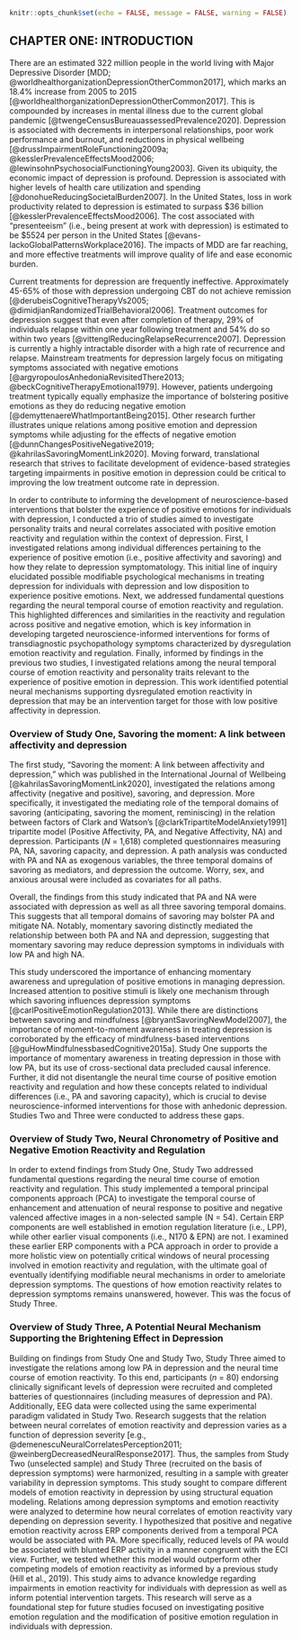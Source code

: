 ```r
knitr::opts_chunk$set(echo = FALSE, message = FALSE, warning = FALSE)
```
## CHAPTER ONE: INTRODUCTION

There are an estimated 322 million people in the world living with Major Depressive Disorder [MDD; @worldhealthorganizationDepressionOtherCommon2017], which marks an 18.4% increase from 2005 to 2015 [@worldhealthorganizationDepressionOtherCommon2017].
This is compounded by increases in mental illness due to the current global pandemic [@twengeCensusBureauassessedPrevalence2020]. 
Depression is associated with decrements in interpersonal relationships, poor work performance and burnout, and reductions in physical wellbeing [@drussImpairmentRoleFunctioning2009a; @kesslerPrevalenceEffectsMood2006; @lewinsohnPsychosocialFunctioningYoung2003].
Given its ubiquity, the economic impact of depression is profound.
Depression is associated with higher levels of health care utilization and spending [@donohueReducingSocietalBurden2007].
In the United States, loss in work productivity related to depression is estimated to surpass \$36 billion [@kesslerPrevalenceEffectsMood2006].
The cost associated with “presenteeism” (i.e., being present at work with depression) is estimated to be \$5524 per person in the United States [@evans-lackoGlobalPatternsWorkplace2016].
The impacts of MDD are far reaching, and more effective treatments will improve quality of life and ease economic burden. 

Current treatments for depression are frequently ineffective. 
Approximately 45-65% of those with depression undergoing CBT do not achieve remission [@derubeisCognitiveTherapyVs2005; @dimidjianRandomizedTrialBehavioral2006].
Treatment outcomes for depression suggest that even after completion of therapy, 29% of individuals relapse within one year following treatment and 54% do so within two years [@vittenglReducingRelapseRecurrence2007].
Depression is currently a highly intractable disorder with a high rate of recurrence and relapse.
Mainstream treatments for depression largely focus on mitigating symptoms associated with negative emotions [@argyropoulosAnhedoniaRevisitedThere2013; @beckCognitiveTherapyEmotional1979].
However, patients undergoing treatment typically equally emphasize the importance of bolstering positive emotions as they do reducing negative emotion [@demyttenaereWhatImportantBeing2015].
Other research further illustrates unique relations among positive emotion and depression symptoms while adjusting for the effects of negative emotion [@dunnChangesPositiveNegative2019; @kahrilasSavoringMomentLink2020]. 
Moving forward, translational research that strives to facilitate development of evidence-based strategies targeting impairments in positive emotion in depression could be critical to improving the low treatment outcome rate in depression.

In order to contribute to informing the development of neuroscience-based interventions that bolster the experience of positive emotions for individuals with depression, I conducted a trio of studies aimed to investigate personality traits and neural correlates associated with positive emotion reactivity and regulation within the context of depression. First, I investigated relations among individual differences pertaining to the experience of positive emotion (i.e., positive affectivity and savoring) and how they relate to depression symptomatology. This initial line of inquiry elucidated possible modifiable psychological mechanisms in treating depression for individuals with depression and low disposition to experience positive emotions. Next, we addressed fundamental questions regarding the neural temporal course of emotion reactivity and regulation. This highlighted differences and similarities in the  reactivity and regulation across positive and negative emotion, which is key information in developing targeted neuroscience-informed interventions for forms of transdiagnostic psychopathology symptoms characterized by dysregulation emotion reactivity and regulation. Finally, informed by findings in the previous two studies, I investigated relations among the neural temporal course of emotion reactivity and personality traits relevant to the experience of positive emotion in depression. This work identified potential neural mechanisms supporting dysregulated emotion reactivity in depression that may be an intervention target for those with low positive affectivity in depression.

### Overview of Study One, Savoring the moment: A link between affectivity and depression

The first study, “Savoring the moment: A link between affectivity and depression,” which was published in the International Journal of Wellbeing [@kahrilasSavoringMomentLink2020], investigated the relations among affectivity (negative and positive), savoring, and depression.
More specifically, it investigated the mediating role of the temporal domains of savoring (anticipating, savoring the moment, reminiscing) in the relation between factors of Clark and Watson’s [@clarkTripartiteModelAnxiety1991] tripartite model (Positive Affectivity, PA, and Negative Affectivity, NA) and depression.
Participants ($N$ = 1,618) completed questionnaires measuring PA, NA, savoring capacity, and depression.
A path analysis was conducted with PA and NA as exogenous variables, the three temporal domains of savoring as mediators, and depression the outcome. Worry, sex, and anxious arousal were included as covariates for all paths.

Overall, the findings from this study indicated that PA and NA were associated with depression as well as all three savoring temporal domains.
This suggests that all temporal domains of savoring may bolster PA and mitigate NA.
Notably, momentary savoring distinctly mediated the relationship between both PA and NA and depression, suggesting that  momentary savoring may reduce depression symptoms in individuals with low PA and high NA.

This study underscored the importance of enhancing momentary awareness and upregulation of positive emotions in managing depression. Increased attention to positive stimuli is likely one mechanism through which savoring influences depression symptoms [@carlPositiveEmotionRegulation2013].
While there are distinctions between savoring and mindfulness [@bryantSavoringNewModel2007], the importance of moment-to-moment awareness in treating depression is corroborated by the efficacy of mindfulness-based interventions [@guHowMindfulnessbasedCognitive2015a].
Study One supports the importance of momentary awareness in treating depression in those with low PA, but its use of cross-sectional data precluded causal inference.
Further, it did not disentangle the neural time course of positive emotion reactivity and regulation and how these concepts related to individual differences (i.e., PA and savoring capacity), which is crucial to devise neuroscience-informed interventions for those with anhedonic depression.
Studies Two and Three were conducted to address these gaps.

### Overview of Study Two, Neural Chronometry of Positive and Negative Emotion Reactivity and Regulation

In order to extend findings from Study One, Study Two addressed fundamental questions regarding the neural time course of emotion reactivity and regulation. This study implemented a temporal principal components approach (PCA) to investigate the temporal course of enhancement and attenuation of neural response to positive and negative valenced affective images in a non-selected sample (N = 54). Certain ERP components are well established in emotion regulation literature (i.e., LPP), while other earlier visual components (i.e., N170 & EPN) are not. I examined these earlier ERP components with a PCA approach in order to provide a more holistic view on potentially critical windows of neural processing involved in emotion reactivity and regulation, with the ultimate goal of eventually identifying modifiable neural mechanisms in order to ameloriate depression symptoms. The questions of how emotion reactivity relates to depression symptoms remains unanswered, however. This was the focus of Study Three.

### Overview of Study Three, A Potential Neural Mechanism Supporting the Brightening Effect in Depression

Building on findings from Study One and Study Two, Study Three aimed to investigate the relations among low PA in depression and the neural time course of emotion reactivity. 
To this end, participants (*n* = 80) endorsing clinically significant levels of depression were recruited and completed batteries of questionnaires (including measures of depression and PA). 
Additionally, EEG data were collected using the same experimental paradigm validated in Study Two. 
Research suggests that the relation between neural correlates of emotion reactivity and depression varies as a function of depression severity [e.g., @demenescuNeuralCorrelatesPerception2011; @weinbergDecreasedNeuralResponse2017].
Thus, the samples from Study Two (unselected sample) and Study Three (recruited on the basis of depression symptoms) were harmonized, resulting in a sample with greater variability in depression symptoms.
This study sought to compare different models of emotion reactivity in depression by using structural equation modeling. 
Relations among depression symptoms and emotion reactivity were analyzed to determine how neural correlates of emotion reactivity vary depending on depression severity. 
I hypothesized that positive and negative emotion reactivity across ERP components derived from a temporal PCA would be associated with PA. 
More specifically, reduced levels of PA would be associated with blunted ERP activity in a manner congruent with the ECI view. 
Further, we tested whether this model would outperform other competing models of emotion reactivity as informed by a previous study (Hill et al., 2019). 
This study aims to advance knowledge regarding impairments in emotion reactivity for individuals with depression as well as inform potential intervention targets. 
This research will serve as a foundational step for future studies focused on investigating positive emotion regulation and the modification of positive emotion regulation in individuals with depression.

